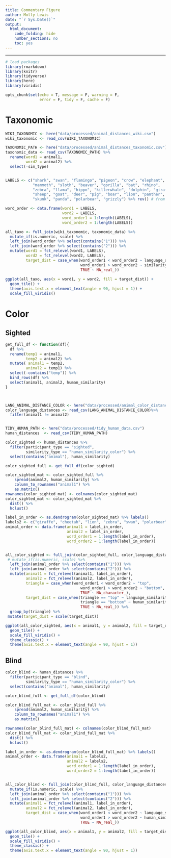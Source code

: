 ```yaml
---
title: Commentary Figure
author: Molly Lewis 
date: "`r Sys.Date()`"
output: 
  html_document:
    code_folding: hide
    number_sections: no
    toc: yes
---
```

  
******

```r

# load packages
library(rmarkdown)
library(knitr)
library(tidyverse)
library(here)
library(viridis)

opts_chunk$set(echo = T, message = F, warning = F, 
               error = F, tidy = F, cache = F)
```

# Taxonomic 
```r
WIKI_TAXONOMIC <- here("data/processed/animal_distances_wiki.csv")
wiki_taxonomic <- read_csv(WIKI_TAXONOMIC)

TAXONOMIC_PATH <- here("data/processed/animal_distances_taxonomic.csv")
taxonomic_data <- read_csv(TAXONOMIC_PATH) %>%
  rename(word1 = animal1,
         word2 = animal2) %>%
  select(-sim_type)


LABELS <- c("shark", "swan", "flamingo", "pigeon", "crow", "elephant", 
            "mammoth", "sloth", "beaver", "gorilla", "bat", "rhino", 
            "zebra", "llama", "hippo", "killerwhale", "dolphin", "giraffe",
            "sheep", "goat", "deer", "pig", "boar", "lion", "panther", "cheetah",
            "skunk", "panda", "polarbear", "grizzly") %>% rev() # from SI fig s2

word_order <- data.frame(word1 = LABELS,
                         word2 = LABELS,
                         word_order1 = 1:length(LABELS),
                         word_order2 = 1:length(LABELS))

all_taxo <- full_join(wiki_taxonomic, taxonomic_data) %>%
  mutate_if(is.numeric, scale) %>%
  left_join(word_order %>% select(contains("1"))) %>%
  left_join(word_order %>% select(contains("2"))) %>%
  mutate(word1 = fct_relevel(word1, LABELS),
         word2 = fct_relevel(word2, LABELS),
         target_dist = case_when(word_order1 < word_order2 ~ language_similarity,
                                 word_order1 > word_order2 ~ similarity,
                                 TRUE ~ NA_real_))
  
ggplot(all_taxo, aes(x = word1, y = word2, fill = target_dist)) +
  geom_tile() +
  theme(axis.text.x = element_text(angle = 90, hjust = 1)) +
  scale_fill_viridis()

```

# Color
## Sighted
```r
get_full_df <- function(df){
  df %>%
  rename(temp1 = animal1,
         temp2 = animal2) %>%
  mutate( animal1 = temp2,
         animal2 = temp1) %>%
  select(-contains("temp")) %>%
  bind_rows(df) %>%
  select(animal1, animal2, human_similarity)
}



LANG_ANIMAL_DISTANCE_COLOR <- here("data/processed/animal_color_distances_language_wiki.csv")
color_language_distances <- read_csv(LANG_ANIMAL_DISTANCE_COLOR)%>%
  filter(animal1 != animal2)


TIDY_HUMAN_PATH <- here("data/processed/tidy_human_data.csv") 
human_distances  <- read_csv(TIDY_HUMAN_PATH)

color_sighted <- human_distances %>%
  filter(participant_type == "sighted", 
         similarity_type == "human_similarity_color") %>%
  select(contains("animal"), human_similarity)

color_sighted_full <- get_full_df(color_sighted)

color_sighted_mat <- color_sighted_full %>%
    spread(animal2, human_similarity) %>%
    column_to_rownames("animal1") %>%
    as.matrix()
rownames(color_sighted_mat) <- colnames(color_sighted_mat)
color_sighted_mat <- color_sighted_mat %>% 
  dist() %>% 
  hclust()

label_in_order <- as.dendrogram(color_sighted_mat) %>% labels()
labels2 <- c("giraffe", "cheetah", "lion", "zebra", "swan", "polarbear", "sheep", "goat", "shark", "killerwhale", "dolphin", "pigeon", "flamingo", "panda", "panther", "crow", "bat", "gorilla", "deer", "elephant", "pig", "rhino", "hippo", "beaver", "llama", "skunk", "grizzly", "sloth", "boar", "mammoth")
animal_order <- data.frame(animal1 = label_in_order,
                           animal2 = label_in_order, 
                           word_order1 = 1:length(label_in_order),
                           word_order2 = 1:length(label_in_order))


all_color_sighted <- full_join(color_sighted_full, color_language_distances) %>%
 # mutate_if(is.numeric, scale) %>%
  left_join(animal_order %>% select(contains("1"))) %>%
  left_join(animal_order %>% select(contains("2"))) %>%
  mutate(animal1 = fct_relevel(animal1, label_in_order),
         animal2 = fct_relevel(animal2, label_in_order),
         triangle = case_when(word_order1 < word_order2 ~ "top",
                                 word_order1 > word_order2 ~ "bottom",
                                 TRUE ~ NA_character_),
         target_dist = case_when(triangle == "top" ~ language_similarity_simple_dist_color,
                                 triangle == "bottom" ~ human_similarity,
                                 TRUE ~ NA_real_)) %>%
  group_by(triangle) %>%
 mutate(target_dist = scale(target_dist))

ggplot(all_color_sighted, aes(x = animal1, y = animal2, fill = target_dist)) +
  geom_tile() +
  scale_fill_viridis() +
  theme_classic() +
  theme(axis.text.x = element_text(angle = 90, hjust = 1))
```

## Blind
```r
color_blind <- human_distances %>%
  filter(participant_type == "blind", 
         similarity_type == "human_similarity_color") %>%
  select(contains("animal"), human_similarity)

color_blind_full <- get_full_df(color_blind)

color_blind_full_mat <- color_blind_full %>%
    spread(animal2, human_similarity) %>%
    column_to_rownames("animal1") %>%
    as.matrix()

rownames(color_blind_full_mat) <- colnames(color_blind_full_mat)
color_blind_full_mat <- color_blind_full_mat %>% 
  dist() %>% 
  hclust()

label_in_order <- as.dendrogram(color_blind_full_mat) %>% labels()
animal_order <- data.frame(animal1 = labels2,
                           animal2 = labels2, 
                           word_order1 = 1:length(label_in_order),
                           word_order2 = 1:length(label_in_order))


all_color_blind <- full_join(color_blind_full, color_language_distances) %>%
  mutate_if(is.numeric, scale) %>%
  left_join(animal_order %>% select(contains("1"))) %>%
  left_join(animal_order %>% select(contains("2"))) %>%
  mutate(animal1 = fct_relevel(animal1, label_in_order),
         animal2 = fct_relevel(animal2, label_in_order),
         target_dist = case_when(word_order1 < word_order2 ~ language_similarity_simple_dist_color,
                                 word_order1 > word_order2 ~ human_similarity,
                                 TRUE ~ NA_real_))

ggplot(all_color_blind, aes(x = animal1, y = animal2, fill = target_dist)) +
  geom_tile() +
  scale_fill_viridis() +
  theme_classic() +
  theme(axis.text.x = element_text(angle = 90, hjust = 1))

```
